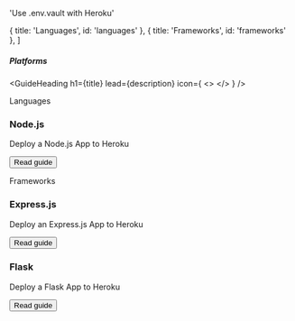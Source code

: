 

  'Use .env.vault with Heroku'

  { title: 'Languages', id: 'languages' },
  { title: 'Frameworks', id: 'frameworks' },
]

##### Platforms
<GuideHeading
  h1={title}
  lead={description}
  icon={
    <>
      <HerokuIcon className="h-9 w-9 text-[#430098]"/>
    </>
  } />

<div className="my-16 xl:max-w-none">
  <Heading level={2} id="languages">
    Languages
  </Heading>
  <div className="not-prose mt-4 grid grid-cols-1 gap-x-6 gap-y-10 border-t border-zinc-900/5 pt-10 dark:border-white/5 sm:grid-cols-2 xl:max-w-none xl:grid-cols-3">
    <div key="nodejs" className="flex flex-row-reverse gap-6">
      <div className="flex-auto">
        <h3 className="text-sm font-semibold text-zinc-900 dark:text-white">
          Node.js
        </h3>
        <p className="mt-1 text-sm text-zinc-600 dark:text-zinc-400">Deploy a Node.js App to Heroku</p>
        <p className="mt-1"><Button href="/docs/languages/nodejs/heroku" variant="text" arrow="right">Read guide</Button></p>
      </div>
      <NodeIcon className="h-9 w-9 text-[#339933]"/>
    </div>
  </div>
  <Heading level={2} id="frameworks">
    Frameworks
  </Heading>
  <div className="not-prose mt-4 grid grid-cols-1 gap-x-6 gap-y-10 border-t border-zinc-900/5 pt-10 dark:border-white/5 sm:grid-cols-2 xl:max-w-none xl:grid-cols-3">
    <div key="express" className="flex flex-row-reverse gap-6">
      <div className="flex-auto">
        <h3 className="text-sm font-semibold text-zinc-900 dark:text-white">
          Express.js
        </h3>
        <p className="mt-1 text-sm text-zinc-600 dark:text-zinc-400">Deploy an Express.js App to Heroku</p>
        <p className="mt-4"><Button href="/docs/frameworks/express/heroku" variant="text" arrow="right">Read guide</Button></p>
      </div>
      <ExpressIcon className="h-9 w-9 text-[#000000] dark:invert"/>
    </div>
    <div key="flask" className="flex flex-row-reverse gap-6">
      <div className="flex-auto">
        <h3 className="text-sm font-semibold text-zinc-900 dark:text-white">
          Flask
        </h3>
        <p className="mt-1 text-sm text-zinc-600 dark:text-zinc-400">Deploy a Flask App to Heroku</p>
        <p className="mt-4"><Button href="/docs/frameworks/flask/heroku" variant="text" arrow="right">Read guide</Button></p>
      </div>
      <FlaskIcon className="h-9 w-9 text-[#000000] dark:invert"/>
    </div>

  </div>
</div>
